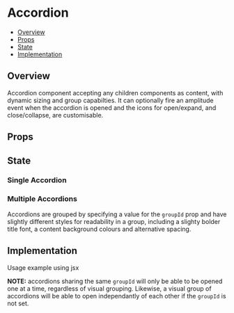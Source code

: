 
<Meta of={Accordion} />

# Accordion

- [Overview](#overview)
- [Props](#props)
- [State](#state)
- [Implementation](#implementation)

## Overview

Accordion component accepting any children components as content, with dynamic sizing and group capabilties. It can optionally fire
an amplitude event when the accordion is opened and the icons for open/expand, and close/collapse, are customisable. 

## Props

<Controls />

## State

### Single Accordion

<Canvas of={Accordion.Default} />

### Multiple Accordions

Accordions are grouped by specifying a value for the `groupId` prop and have slightly different styles for readability in a group,
including a slighty bolder title font, a content background colours and alternative spacing.

<Canvas of={Accordion.Groups} />

## Implementation
Usage example using jsx

**NOTE:** accordions sharing the same `groupId` will only be able to be opened one at a time, regardless of visual grouping. Likewise,
a visual group of accordions will be able to open independantly of each other if the `groupId` is not set.

```jsx
const MyComponentWithAccordions: FC<Props> = () => {
  return (
    <>
      <section>
        <h2>Accordion Group 1</h2>
        <Accordion
          title="Accordion #1 : Custom icons for open/close "
          groupId="group1"
          openIcon={faEye}
          closeIcon={faEyeSlash}
        >
          {content}
        </Accordion>
        <Accordion
          title="Accordion #2 : Render any content or components, in any layout"
          groupId="group1"
        >
          {content}
        </Accordion>
      </section>

      <section>
        <h2>Ungrouped Accordions</h2>
        <Accordion title="Accordion #5 : I can be opened independent of #6">{content}</Accordion>
        <Accordion title="Accordion #6 : I can be opened independent of #5">{content}</Accordion>
      </section>
    </>
  );
};
```
